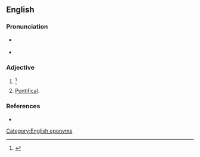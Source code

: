 ==English==

===Pronunciation===
* {{a|RP}} {{IPA|/æɹ.ɑˈnɪ.kəl/|/ɛː.ɹɑˈnɪ.kəl/|lang=en}}
* {{a|GenAm}} {{IPA|/æɹ.ɑˈnɪ.kəl/|/ɛ.ɹɑˈnɪ.kəl/|lang=en}}

===Adjective===
{{en-adj}}

# {{alternative form of|Aaronic|lang=en}} {{defdate|First attested in the early 17<sup>th</sup> century.}}<ref>{{R:SOED5|page=2}}</ref>
# [[pontifical|Pontifical]].

===References===
<references/>
* {{R:RHCD|page=1}}

[[Category:English eponyms]]